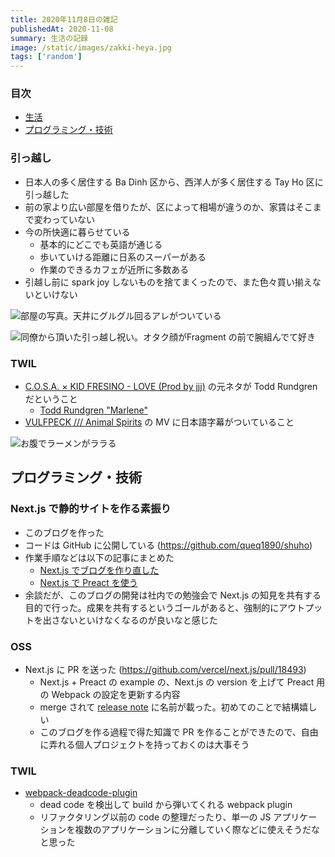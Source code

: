 ```yaml
---
title: 2020年11月8日の雑記
publishedAt: 2020-11-08
summary: 生活の記録
image: /static/images/zakki-heya.jpg
tags: ['random']
---
```


### 目次

- [生活](#生活)
- [プログラミング・技術](#プログラミング・技術)

### 引っ越し

- 日本人の多く居住する Ba Dinh 区から、西洋人が多く居住する Tay Ho 区に引っ越した
- 前の家より広い部屋を借りたが、区によって相場が違うのか、家賃はそこまで変わっていない
- 今の所快適に暮らせている
  - 基本的にどこでも英語が通じる
  - 歩いていける距離に日系のスーパーがある
  - 作業のできるカフェが近所に多数ある
- 引越し前に spark joy しないものを捨てまくったので、また色々買い揃えないといけない

![部屋の写真。天井にグルグル回るアレがついている](/static/images/zakki-heya.jpg)

![同僚から頂いた引っ越し祝い。オタク顔がFragment の前で腕組んでて好き](/static/images/zakki-otaku.jpg)

### TWIL

- [C.O.S.A. × KID FRESINO - LOVE (Prod by jjj)](https://www.youtube.com/watch?v=4TRM3cps2Jo) の元ネタが Todd Rundgren だということ
  - [Todd Rundgren "Marlene"](https://www.youtube.com/watch?v=CsOmABqfDvo)
- [VULFPECK /// Animal Spirits](https://www.youtube.com/watch?v=qTUnDV3MgVQ) の MV に日本語字幕がついていること

![お腹でラーメンがララる](/static/images/zakki-vulf.png)

## プログラミング・技術

### Next.js で静的サイトを作る素振り

- このブログを作った
- コードは GitHub に公開している (https://github.com/queq1890/shuho)
- 作業手順などは以下の記事にまとめた
  - [Next.js でブログを作り直した](https://queq1890.info/blog/new-blog)
  - [Next.js で Preact を使う](https://queq1890.info/blog/next-with-preact)
- 余談だが、このブログの開発は社内での勉強会で Next.js の知見を共有する目的で行った。成果を共有するというゴールがあると、強制的にアウトプットを出さないといけなくなるのが良いなと感じた

### OSS

- Next.js に PR を送った (https://github.com/vercel/next.js/pull/18493)
  - Next.js + Preact の example の、Next.js の version を上げて Preact 用の Webpack の設定を更新する内容
  - merge されて [release note](https://github.com/vercel/next.js/releases/tag/v10.0.1) に名前が載った。初めてのことで結構嬉しい
  - このブログを作る過程で得た知識で PR を作ることができたので、自由に弄れる個人プロジェクトを持っておくのは大事そう

### TWIL

- [webpack-deadcode-plugin](https://www.npmjs.com/package/webpack-deadcode-plugin)
  - dead code を検出して build から弾いてくれる webpack plugin
  - リファクタリング以前の code の整理だったり、単一の JS アプリケーションを複数のアプリケーションに分離していく際などに使えそうだなと思った
